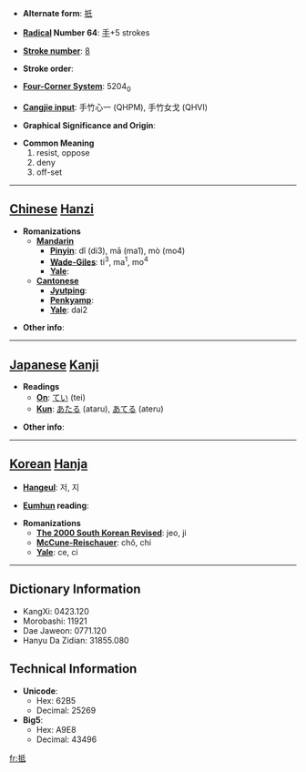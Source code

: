 * '''Alternate form''': [[扺]]

* '''[[Wiktionary:Chinese radical index| Radical]] Number 64''': [[Wiktionary:Chinese radical index 手|手]]+5 strokes

* '''[[Wiktionary:Chinese total strokes index|Stroke number]]''': [[Wiktionary:Chinese total strokes index 8|8]]

* '''Stroke order''': 

* '''[[Wiktionary:Chinese four corner index|Four-Corner System]]''': 5204<sub>0</sub>

* '''[[Wiktionary:Chinese Cangjie index|Cangjie input]]''': 手竹心一 (QHPM), 手竹女戈 (QHVI)

* '''Graphical Significance and Origin''': 

* '''Common Meaning'''
*#resist, oppose
*# deny
*# off-set


----

== [[Chinese]] [[Hanzi]] ==

* '''Romanizations'''
** '''[[Mandarin]]'''
*** '''[[Pinyin]]''': dǐ (di3), mā (ma1), mò (mo4)
*** '''[[Wade-Giles]]''': ti<sup>3</sup>, ma<sup>1</sup>, mo<sup>4</sup>
*** '''[[Yale]]''': 
** '''[[Cantonese]]'''
*** '''[[Jyutping]]''':
*** '''[[Penkyamp]]''': 
*** '''[[Yale]]''': dai2

* '''Other info''': 

----

== [[Japanese]] [[Kanji]] ==

* '''Readings'''
** '''[[On]]''': [[てい]] (tei)
** '''[[Kun]]''': [[あたる]] (ataru), [[あてる]] (ateru)

* '''Other info''':  

----

== [[Korean]] [[Hanja]] ==

* '''[[Hangeul]]''': 저, 지

* '''[[Eumhun]] reading''': 

* '''Romanizations'''
** '''[[The 2000 South Korean Revised Romanization|The 2000 South Korean Revised]]''': jeo, ji
** '''[[McCune-Reischauer]]''': chŏ, chi
** '''[[Yale]]''': ce, ci

----

== Dictionary Information ==

* KangXi: 0423.120
* Morobashi: 11921
* Dae Jaweon: 0771.120
* Hanyu Da Zidian: 31855.080

== Technical Information ==

* '''Unicode''':
** Hex: 62B5
** Decimal: 25269
* '''Big5''':
** Hex: A9E8
** Decimal: 43496

[[fr:抵]]